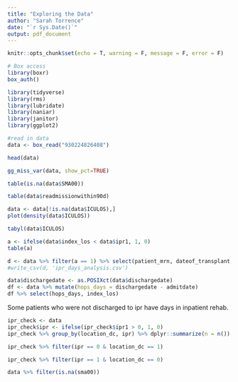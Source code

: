 ```yaml
---
title: "Exploring the Data"
author: "Sarah Torrence"
date: "`r Sys.Date()`"
output: pdf_document
---
```


```r
knitr::opts_chunk$set(echo = T, warning = F, message = F, error = F)

# Box access
library(boxr)
box_auth()

library(tidyverse)
library(rms)
library(lubridate)
library(naniar)
library(janitor)
library(ggplot2)

#read in data
data <- box_read("930224826408")
```

```r
head(data)
```

```r
gg_miss_var(data, show_pct=TRUE)
```


```r
table(is.na(data$SMA00))
```

```r
table(data$readmissionwithin90d)
```

```r
data <- data[!is.na(data$ICULOS),]
plot(density(data$ICULOS))
```

```r
tabyl(data$ICULOS)
```

```r
a <- ifelse(data$index_los < data$ipr1, 1, 0)
table(a)
```

```r
d <- data %>% filter(a == 1) %>% select(patient_mrn, dateof_transplant, admitdate, dischargedate, index_los, iculos, ipr1)
#write_csv(d, 'ipr_days_analysis.csv')
```

```r
data$dischargedate <- as.POSIXct(data$dischargedate)
df <- data %>% mutate(hops_days = dischargedate - admitdate)
df %>% select(hops_days, index_los)
```

Some patients who were not discharged to ipr have days in inpatient rehab.

```r
ipr_check <- data
ipr_check$ipr <- ifelse(ipr_check$ipr1 > 0, 1, 0)
ipr_check %>% group_by(location_dc, ipr) %>% dplyr::summarize(n = n())
```

```r
ipr_check %>% filter(ipr == 0 & location_dc == 1)
```

```r
ipr_check %>% filter(ipr == 1 & location_dc == 0)
```

```r
data %>% filter(is.na(sma00))
```

